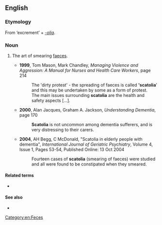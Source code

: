 ==English==

===Etymology===
From {{etyl|grc|en}} {{l|grc|σκῶρ}} ‘excrement’ + ''[[-olia]]''.

===Noun===
{{en-noun}}

# {{lb|en|psychology}} The art of smearing [[faeces]].
#* '''1999''', Tom Mason, Mark Chandley, ''Managing Violence and Aggression: A Manual for Nurses and Health Care Workers'', page 214
#*: The 'dirty protest' - the spreading of faeces is called ''''scatolia'''' and this may be undertaken by some as a form of protest.
#*: The main issues surrounding '''scatolia''' are the health and safety aspects [...].
#* '''2000''', Alan Jacques, Graham A. Jackson, ''Understanding Dementia'', page 170
#*: '''Scatolia''' is not uncommon among dementia sufferers, and is very distressing to their carers.
#* '''2004''', AH Begg, C McDonald, "Scatolia in elderly people with dementia", ''International Journal of Geriatric Psychiatry'', Volume 4, Issue 1, Pages 53-54, Published Online: 13 Oct 2004
#*: Fourteen cases of '''scatolia''' (smearing of faeces) were studied and all were found to be constipated when they smeared.

====Related terms====
* {{l|en|scatology}}

====See also====
* {{l|en|coprophagy}}

[[Category:en:Feces]]